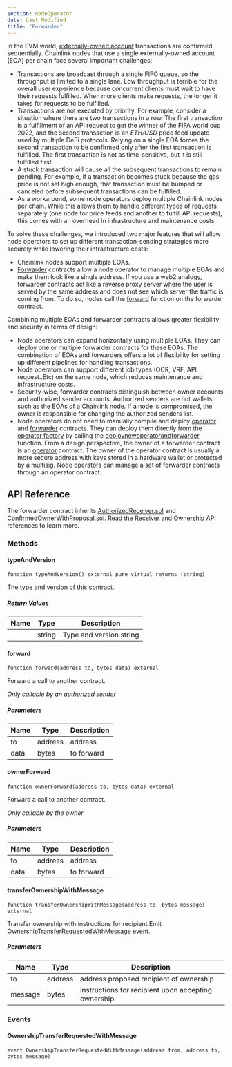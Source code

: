 ```yaml
---
section: nodeOperator
date: Last Modified
title: "Forwarder"
---
```


In the EVM world, [externally-owned account](https://ethereum.org/en/developers/docs/accounts/) transactions are confirmed sequentially. Chainlink nodes that use a single externally-owned account (EOA) per chain face several important challenges:

- Transactions are broadcast through a single FIFO queue, so the throughput is limited to a single lane. Low throughput is terrible for the overall user experience because concurrent clients must wait to have their requests fulfilled. When more clients make requests, the longer it takes for requests to be fulfilled.
- Transactions are not executed by priority. For example, consider a situation where there are two transactions in a row. The first transaction is a fulfillment of an API request to get the winner of the FIFA world cup 2022, and the second transaction is an _ETH/USD_ price feed update used by multiple DeFi protocols. Relying on a single EOA forces the second transaction to be confirmed only after the first transaction is fulfilled. The first transaction is not as time-sensitive, but it is still fulfilled first.
- A stuck transaction will cause all the subsequent transactions to remain pending. For example, if a transaction becomes stuck because the gas price is not set high enough, that transaction must be bumped or canceled before subsequent transactions can be fulfilled.
- As a workaround, some node operators deploy multiple Chainlink nodes per chain. While this allows them to handle different types of requests separately (one node for price feeds and another to fulfill API requests), this comes with an overhead in infrastructure and maintenance costs.

To solve these challenges, we introduced two major features that will allow node operators to set up different transaction-sending strategies more securely while lowering their infrastructure costs:

- Chainlink nodes support multiple EOAs.
- [Forwarder](https://github.com/smartcontractkit/chainlink/blob/develop/contracts/src/v0.7/AuthorizedForwarder.sol) contracts allow a node operator to manage multiple EOAs and make them look like a single address. If you use a web2 analogy, forwarder contracts act like a reverse proxy server where the user is served by the same address and does not see which server the traffic is coming from. To do so, nodes call the [forward](#forward) function on the forwarder contract.

Combining multiple EOAs and forwarder contracts allows greater flexibility and security in terms of design:

- Node operators can expand horizontally using multiple EOAs. They can deploy one or multiple forwarder contracts for these EOAs. The combination of EOAs and forwarders offers a lot of flexibility for setting up different pipelines for handling transactions.
- Node operators can support different job types (OCR, VRF, API request..Etc) on the same node, which reduces maintenance and infrastructure costs.
- Security-wise, forwarder contracts distinguish between owner accounts and authorized sender accounts. Authorized senders are hot wallets such as the EOAs of a Chainlink node. If a node is compromised, the owner is responsible for changing the authorized senders list.
- Node operators do not need to manually compile and deploy [operator](/chainlink-nodes/contracts/operator) and [forwarder](/chainlink-nodes/contracts/forwarder) contracts. They can deploy them directly from the [operator factory](/chainlink-nodes/contracts/operatorfactory) by calling the [deploynewoperatorandforwarder](/chainlink-nodes/contracts/operatorfactory#deploynewoperatorandforwarder) function. From a design perspective, the owner of a forwarder contract is an [operator](/chainlink-nodes/contracts/operator) contract. The owner of the operator contract is usually a more secure address with keys stored in a hardware wallet or protected by a multisig. Node operators can manage a set of forwarder contracts through an operator contract.

## API Reference

The forwarder contract inherits [AuthorizedReceiver.sol](https://github.com/smartcontractkit/chainlink/blob/develop/contracts/src/v0.7/AuthorizedReceiver.sol) and [ConfirmedOwnerWithProposal.sol](https://github.com/smartcontractkit/chainlink/edit/develop/contracts/src/v0.7/ConfirmedOwnerWithProposal.sol). Read the [Receiver](/chainlink-nodes/contracts/receiver) and [Ownership](/chainlink-nodes/contracts/ownership) API references to learn more.

### Methods

#### typeAndVersion

```solidity
function typeAndVersion() external pure virtual returns (string)
```

The type and version of this contract.

##### Return Values

| Name | Type   | Description             |
| ---- | ------ | ----------------------- |
|      | string | Type and version string |

#### forward

```solidity
function forward(address to, bytes data) external
```

Forward a call to another contract.

_Only callable by an authorized sender_

##### Parameters

| Name | Type    | Description |
| ---- | ------- | ----------- |
| to   | address | address     |
| data | bytes   | to forward  |

#### ownerForward

```solidity
function ownerForward(address to, bytes data) external
```

Forward a call to another contract.

_Only callable by the owner_

##### Parameters

| Name | Type    | Description |
| ---- | ------- | ----------- |
| to   | address | address     |
| data | bytes   | to forward  |

#### transferOwnershipWithMessage

```solidity
function transferOwnershipWithMessage(address to, bytes message) external
```

Transfer ownership with instructions for recipient.Emit [OwnershipTransferRequestedWithMessage](#ownershiptransferrequestedwithmessage) event.

##### Parameters

| Name    | Type    | Description                                         |
| ------- | ------- | --------------------------------------------------- |
| to      | address | address proposed recipient of ownership             |
| message | bytes   | instructions for recipient upon accepting ownership |

### Events

#### OwnershipTransferRequestedWithMessage

```solidity
event OwnershipTransferRequestedWithMessage(address from, address to, bytes message)
```

